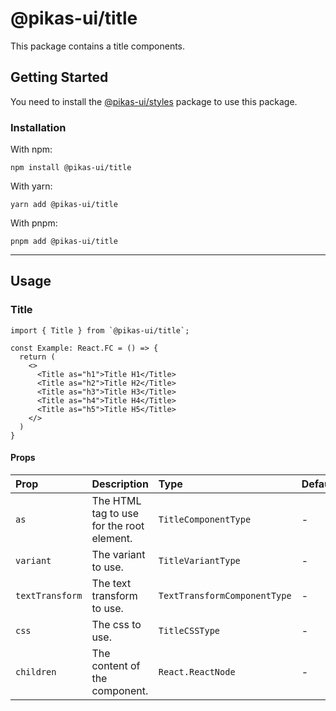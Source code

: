 

<NextSeo title="Title" />

# @pikas-ui/title

This package contains a title components.

## Getting Started

You need to install the <a href={stylesLink}>@pikas-ui/styles</a> package to use this package.

### Installation

With npm:

```
npm install @pikas-ui/title
```

With yarn:

```
yarn add @pikas-ui/title
```

With pnpm:

```
pnpm add @pikas-ui/title
```

---

## Usage

### Title

<TitleExample />

```tsx
import { Title } from `@pikas-ui/title`;

const Example: React.FC = () => {
  return (
    <>
      <Title as="h1">Title H1</Title>
      <Title as="h2">Title H2</Title>
      <Title as="h3">Title H3</Title>
      <Title as="h4">Title H4</Title>
      <Title as="h5">Title H5</Title>
    </>
  )
}
```

#### Props

| Prop            | Description                               | Type                         | Default |
| :-------------- | :---------------------------------------- | :--------------------------- | :------ |
| `as`            | The HTML tag to use for the root element. | `TitleComponentType`         | -       |
| `variant`       | The variant to use.                       | `TitleVariantType`           | -       |
| `textTransform` | The text transform to use.                | `TextTransformComponentType` | -       |
| `css`           | The css to use.                           | `TitleCSSType`               | -       |
| `children`      | The content of the component.             | `React.ReactNode`            | -       |
